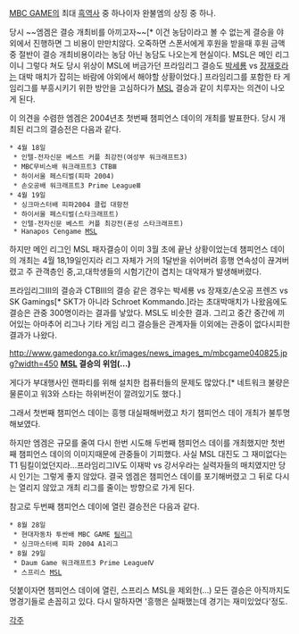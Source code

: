 [[MBC GAME]]의 최대 [[흑역사]] 중 하나이자 완불엠의 상징 중 하나.

당시 ~~엠겜은 결승 개최비를 아끼고자~~[* 이건 농담이라고 볼 수 없는게 결승을 야외에서 진행하면 그 비용이 만만치않다. 오죽하면 스폰서에게 후원을 받을때 후원 금액 중 절반이 결승 개최비용이라는 농담 아닌 농담도 나오는게 현실이다. MSL은 메인 리그이니 그렇다 쳐도 당시 위상이 MSL에 버금가던 프라임리그 결승도 [[박세룡]] vs [[장재호]]라는 대박 매치가 잡히는 바람에 야외에서 해야할 상황이었다.] 프라임리그를 포함한 타 게임리그를 부흥시키기 위한 방안을 고심하다가 [[MSL]] 결승과 같이 치루자는 의견이 나오게 된다.

이 의견을 수렴한 엠겜은 2004년초 첫번째 챔피언스 데이의 개최를 발표한다. 당시 개최된 리그의 결승전은 다음과 같다.

 * 4월 18일
  * 인텔-전자신문 베스트 커플 최강전(여성부 워크래프트3)
  * MBC무비스배 워크래프트3 CTBⅢ
  * 하이서울 페스티벌(피파 2004)
  * 손오공배 워크래프트3 Prime LeagueⅢ
 * 4월 19일
  * 싱크마스터배 피파2004 클럽 대항전
  * 하이서울 페스티벌(스타크래프트)
  * 인텔-전자신문 베스트 커플 최강전(혼성 스타크래프트)
  * Hanapos Cengame [[MSL]]

하지만 메인 리그인 MSL 패자결승이 이미 3월 초에 끝난 상황이었는데 챔피언스 데이의 개최는 4월 18,19일인지라 리그 자체가 거의 1달반을 쉬어버려 흥행 연속성이 끊겨버렸고 주 관객층인 중,고,대학생들의 시험기간이 겹치는 대악재가 발생해버렸다.

프라임리그Ⅲ의 결승과 CTBⅢ의 결승 같은 경우는 박세룡 vs 장재호/손오공 프렌즈 vs SK Gamings[* SKT가 아니라 Schroet Kommando.]라는 초대박매치가 나왔음에도 결승은 관중 300명이라는 결과를 낳았다. MSL도 비슷한 결과. 그리고 중간 중간에 끼어있는 아마추어 리그나 기타 게임 리그 결승들은 관계자들 이외에는 관중이 없다시피한 결과가 나왔다.

http://www.gamedonga.co.kr/images/news_images_m/mbcgame040825.jpg?width=450
'''[[MSL]] 결승의 위엄(...)'''

게다가 부대행사인 랜파티를 위해 설치한 컴퓨터들의 문제도 많았다.[* 네트워크 불량은 물론이고 워3와 스타는 하위버전이 깔려있기도 했다.]

그래서 첫번째 챔피언스 데이는 흥행 대실패해버렸고 차기 챔피언스 데이 개최가 불투명해보였다.

하지만 엠겜은 규모를 줄여 다시 한번 시도해 두번째 챔피언스 데이를 개최했지만 첫번째 챔피언스 데이의 이미지때문에 관중들이 기피했다. 사실 MSL 대진도 그 재미없다는 T1 팀킬이었던지라...프라임리그Ⅳ도 이재박 vs 강서우라는 실력자들의 매치였지만 당시 인기는 그렇게 좋지 않았다. 결국 엠겜은 챔피언스 데이를 포기해버렸고 그 뒤로 다시는 열리지 않았고 개최 리그를 줄이는 방향으로 가게 된다.

참고로 두번째 챔피언스 데이에 열린 결승전은 다음과 같다.

 * 8월 28일
  * 현대자동차 투싼배 MBC GAME [[팀리그]]
  * 싱크마스터배 피파 2004 A1리그
 * 8월 29일
  * Daum Game 워크래프트3 Prime LeagueⅣ
  * 스프리스 [[MSL]]


덧붙이자면 챔피언스 데이에 열린, 스프리스 MSL을 제외한(…) 모든 결승은 아직까지도 명경기들로 손꼽히고 있다. 다시 말하자면 '흥행은 실패했는데 경기는 재미있었다'정도.

[[각주]]
